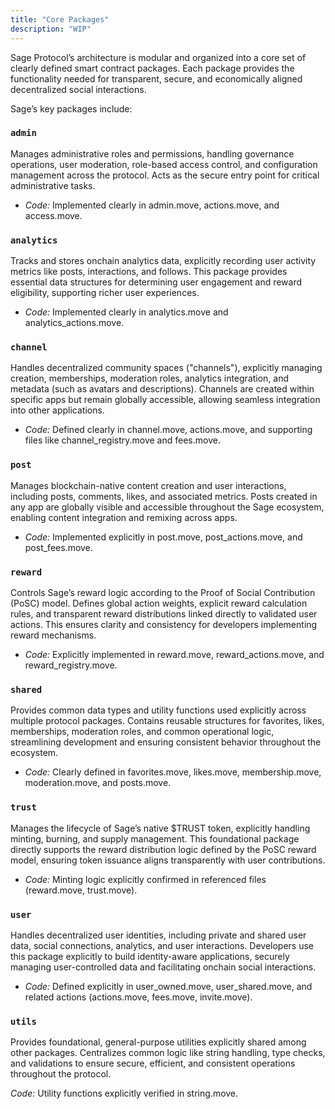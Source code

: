 ```yaml
---
title: "Core Packages"
description: "WIP"
---
```


Sage Protocol’s architecture is modular and organized into a core set of clearly defined smart contract packages. Each package provides the functionality needed for transparent, secure, and economically aligned decentralized social interactions.

Sage’s key packages include:

### `admin`

Manages administrative roles and permissions, handling governance operations, user moderation, role-based access control, and configuration management across the protocol. Acts as the secure entry point for critical administrative tasks.

- _Code:_ Implemented clearly in admin.move, actions.move, and access.move.

### `analytics`

Tracks and stores onchain analytics data, explicitly recording user activity metrics like posts, interactions, and follows. This package provides essential data structures for determining user engagement and reward eligibility, supporting richer user experiences.

- _Code:_ Implemented clearly in analytics.move and analytics_actions.move.

### `channel`

Handles decentralized community spaces ("channels"), explicitly managing creation, memberships, moderation roles, analytics integration, and metadata (such as avatars and descriptions). Channels are created within specific apps but remain globally accessible, allowing seamless integration into other applications.

- _Code:_ Defined clearly in channel.move, actions.move, and supporting files like channel_registry.move and fees.move.

### `post`

Manages blockchain-native content creation and user interactions, including posts, comments, likes, and associated metrics. Posts created in any app are globally visible and accessible throughout the Sage ecosystem, enabling content integration and remixing across apps.

- _Code:_ Implemented explicitly in post.move, post_actions.move, and post_fees.move.

### `reward`

Controls Sage’s reward logic according to the Proof of Social Contribution (PoSC) model. Defines global action weights, explicit reward calculation rules, and transparent reward distributions linked directly to validated user actions. This ensures clarity and consistency for developers implementing reward mechanisms.

- _Code:_ Explicitly implemented in reward.move, reward_actions.move, and reward_registry.move.

### `shared`

Provides common data types and utility functions used explicitly across multiple protocol packages. Contains reusable structures for favorites, likes, memberships, moderation roles, and common operational logic, streamlining development and ensuring consistent behavior throughout the ecosystem.

- _Code:_ Clearly defined in favorites.move, likes.move, membership.move, moderation.move, and posts.move.

### `trust`

Manages the lifecycle of Sage’s native \$TRUST token, explicitly handling minting, burning, and supply management. This foundational package directly supports the reward distribution logic defined by the PoSC reward model, ensuring token issuance aligns transparently with user contributions.

- _Code:_ Minting logic explicitly confirmed in referenced files (reward.move, trust.move).

### `user`

Handles decentralized user identities, including private and shared user data, social connections, analytics, and user interactions. Developers use this package explicitly to build identity-aware applications, securely managing user-controlled data and facilitating onchain social interactions.

- _Code:_ Defined explicitly in user_owned.move, user_shared.move, and related actions (actions.move, fees.move, invite.move).

### `utils`

Provides foundational, general-purpose utilities explicitly shared among other packages. Centralizes common logic like string handling, type checks, and validations to ensure secure, efficient, and consistent operations throughout the protocol.

_Code:_ Utility functions explicitly verified in string.move.